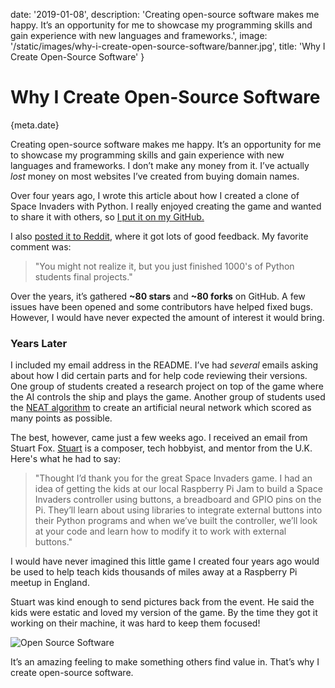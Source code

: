 
date: '2019-01-08',
description: 'Creating open-source software makes me happy. It’s an opportunity for me to showcase my programming skills and gain experience with new languages and frameworks.',
image: '/static/images/why-i-create-open-source-software/banner.jpg',
title: 'Why I Create Open-Source Software'
}


# Why I Create Open-Source Software

<Date>{meta.date}</Date>

Creating open-source software makes me happy. It’s an opportunity for me to showcase my programming skills and gain experience with new languages and frameworks. I don’t make any money from it. I’ve actually _lost_ money on most websites I’ve created from buying domain names.

Over four years ago, I wrote <Link slug="blog/space-invaders-with-python" title="Creating a Space Invaders Clone with Python" underline={true}>this article</Link>
about how I created a clone of Space Invaders with Python. I really enjoyed creating the game and wanted to share it with others, so [I put it on my GitHub.](https://github.com/leerob/Space_Invaders)

I also [posted it to Reddit](https://www.reddit.com/r/Python/comments/3d7rf3/space_invaders_clone_using_pygame/), where it got lots of good feedback. My favorite comment was:

> "You might not realize it, but you just finished 1000's of Python students final projects."

Over the years, it’s gathered **~80 stars** and **~80 forks** on GitHub. A few issues have been opened and some contributors have helped fixed bugs. However, I would have never expected the amount of interest it would bring.

### Years Later

I included my email address in the README. I’ve had _several_ emails asking about how I did certain parts and for help code reviewing their versions. One group of students created a research project on top of the game where the AI controls the ship and plays the game. Another group of students used the [NEAT algorithm](https://neat-python.readthedocs.io/en/latest/neat_overview.html) to create an artificial neural network which scored as many points as possible.

The best, however, came just a few weeks ago. I received an email from Stuart Fox. [Stuart](http://stuartfoxmusic.com/) is a composer, tech hobbyist, and mentor from the U.K. Here's what he had to say:

> "Thought I’d thank you for the great Space Invaders game. I had an idea of getting the kids at our local Raspberry Pi Jam to build a Space Invaders controller using buttons, a breadboard and GPIO pins on the Pi.
> They’ll learn about using libraries to integrate external buttons into their Python programs and when we’ve built the controller, we’ll look at your code and learn how to modify it to work with external buttons."

I would have never imagined this little game I created four years ago would be used to help teach kids thousands of miles away at a Raspberry Pi meetup in England.

Stuart was kind enough to send pictures back from the event. He said the kids were estatic and loved my version of the game. By the time they got it working on their machine, it was hard to keep them focused!

![Open Source Software](/static/images/why-i-create-open-source-software/banner.jpg)

It’s an amazing feeling to make something others find value in. That’s why I create open-source software.
